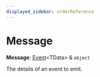 ```yaml
---
displayed_sidebar: orderReference
---
```



# Message

 **Message**: [Event](../order.Event/page.mdx)&#60;TData&#62; & `object`

The details of an event to emit.
